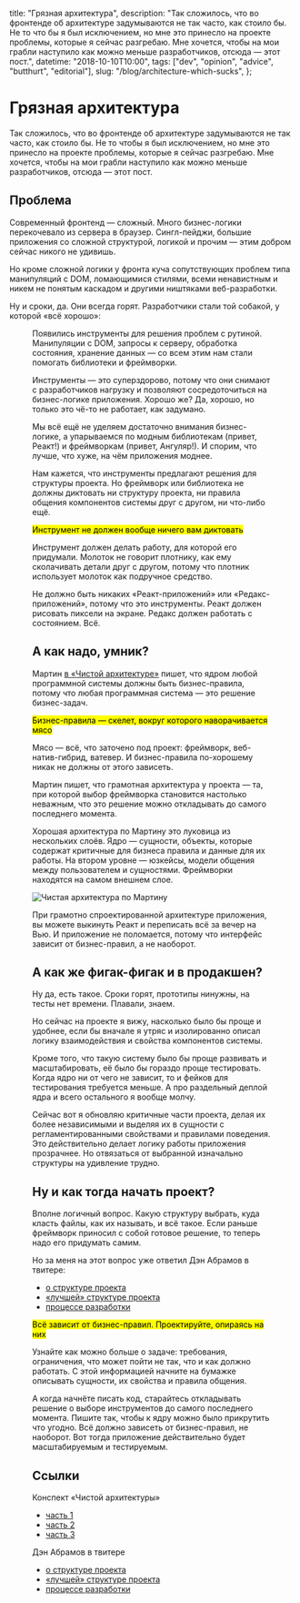 
  title: "Грязная архитектура",
  description:
    "Так сложилось, что во фронтенде об архитектуре задумываются не так часто, как стоило бы. Не то что бы я был исключением, но мне это принесло на проекте проблемы, которые я сейчас разгребаю. Мне хочется, чтобы на мои грабли наступило как можно меньше разработчиков, отсюда — этот пост.",
  datetime: "2018-10-10T10:00",
  tags: ["dev", "opinion", "advice", "butthurt", "editorial"],
  slug: "/blog/architecture-which-sucks",
};

# Грязная архитектура

Так сложилось, что во фронтенде об архитектуре задумываются не так часто, как стоило бы. Не то чтобы я был исключением, но мне это принесло на проекте проблемы, которые я сейчас разгребаю. Мне хочется, чтобы на мои грабли наступило как можно меньше разработчиков, отсюда — этот пост.

## Проблема

Современный фронтенд — сложный. Много бизнес-логики перекочевало из сервера в браузер. Сингл-пейджи, большие приложения со сложной структурой, логикой и прочим — этим добром сейчас никого не удивишь.

Но кроме сложной логики у фронта куча сопутствующих проблем типа манипуляций с DOM, ломающимися стилями, всеми ненавистным и никем не понятым каскадом и другими ништяками веб-разработки.

Ну и сроки, да. Они всегда горят. Разработчики стали той собакой, у которой «всё хорошо»:

<Figure
  src="/img/blog/this-is-fine.jpg"
  alt="Мем «This is fine»"
  caption="This is fine, inverse.com"
  cite="https://www.inverse.com/article/19181-kc-green-this-is-fine-dog-meme-this-is-not-fine-kickstarter"
/>

Появились инструменты для решения проблем с рутиной. Манипуляции с DOM, запросы к серверу, обработка состояния, хранение данных — со всем этим нам стали помогать библиотеки и фреймворки.

Инструменты — это суперздорово, потому что они снимают с разработчиков нагрузку и позволяют сосредоточиться на бизнес-логике приложения. Хорошо же? Да, хорошо, но только это чё-то не работает, как задумано.

Мы всё ещё не уделяем достаточно внимания бизнес-логике, а упарываемся по модным библиотекам (привет, Реакт!) и фреймворкам (привет, Ангуляр!). И спорим, что лучше, что хуже, на чём приложения моднее.

Нам кажется, что инструменты предлагают решения для структуры проекта. Но фреймворк или библиотека не должны диктовать ни структуру проекта, ни правила общения компонентов системы друг с другом, ни что-либо ещё.

<mark>Инструмент не должен вообще ничего вам диктовать</mark>

Инструмент должен делать работу, для которой его придумали. Молоток не говорит плотнику, как ему сколачивать детали друг с другом, потому что плотник использует молоток как подручное средство.

Не должно быть никаких «Реакт-приложений» или «Редакс-приложений», потому что это инструменты. Реакт должен рисовать пиксели на экране. Редакс должен работать с состоянием. Всё.

## А как надо, умник?

Мартин [в «Чистой архитектуре»](/blog/clean-architecture/) пишет, что ядром любой программной системы должны быть бизнес-правила, потому что любая программная система — это решение бизнес-задач.

<mark>Бизнес-правила — скелет, вокруг которого наворачивается мясо</mark>

Мясо — всё, что заточено под проект: фреймворк, веб-натив-гибрид, ватевер. И бизнес-правила по-хорошему никак не должны от этого зависеть.

Мартин пишет, что грамотная архитектура у проекта — та, при которой выбор фреймворка становится настолько неважным, что это решение можно откладывать до самого последнего момента.

Хорошая архитектура по Мартину это луковица из нескольких слоёв. Ядро — сущности, объекты, которые содержат критичные для бизнеса правила и данные для их работы. На втором уровне — юзкейсы, модели общения между пользователем и сущностями. Фреймворки находятся на самом внешнем слое.

![Чистая архитектура по Мартину](/img/blog/clean-arch-6.jpg)

При грамотно спроектированной архитектуре приложения, вы можете выкинуть Реакт и переписать всё за вечер на Вью. И приложение не поломается, потому что интерфейс зависит от бизнес-правил, а не наоборот.

## А как же фигак-фигак и в продакшен?

Ну да, есть такое. Сроки горят, прототипы нинужны, на тесты нет времени. Плавали, знаем.

Но сейчас на проекте я вижу, насколько было бы проще и удобнее, если бы вначале я утряс и изолированно описал логику взаимодействия и свойства компонентов системы.

Кроме того, что такую систему было бы проще развивать и масштабировать, её было бы гораздо проще тестировать. Когда ядро ни от чего не зависит, то и фейков для тестирования требуется меньше. А про раздельный деплой ядра и всего остального я вообще молчу.

Сейчас вот я обновляю критичные части проекта, делая их более независимыми и выделяя их в сущности с регламентированными свойствами и правилами поведения. Это действительно делает логику работы приложения прозрачнее. Но отвязаться от выбранной изначально структуры на удивление трудно.

## Ну и как тогда начать проект?

Вполне логичный вопрос. Какую структуру выбрать, куда класть файлы, как их называть, и всё такое. Если раньше фреймворк приносил с собой готовое решение, то теперь надо его придумать самим.

Но за меня на этот вопрос уже ответил Дэн Абрамов в твитере:

- [о структуре проекта](https://twitter.com/dan_abramov/status/1027237981269180417)
- [«лучшей» структуре проекта](https://twitter.com/dan_abramov/status/701767939633057793)
- [процессе разработки](https://twitter.com/dan_abramov/status/1027239211261485057)

<mark>Всё зависит от бизнес-правил. Проектируйте, опираясь на них</mark>

Узнайте как можно больше о задаче: требования, ограничения, что может пойти не так, что и как должно работать. С этой информацией начните на бумажке описывать сущности, их свойства и правила общения.

А когда начнёте писать код, старайтесь откладывать решение о выборе инструментов до самого последнего момента. Пишите так, чтобы к ядру можно было прикрутить что угодно. Всё должно зависеть от бизнес-правил, не наоборот. Вот тогда приложение действительно будет масштабируемым и тестируемым.

## Ссылки

Конспект «Чистой архитектуры»

- [часть 1](/blog/clean-architecture/)
- [часть 2](/blog/clean-architecture-2/)
- [часть 3](/blog/clean-architecture-3/)

Дэн Абрамов в твитере

- [о структуре проекта](https://twitter.com/dan_abramov/status/1027237981269180417)
- [«лучшей» структуре проекта](https://twitter.com/dan_abramov/status/701767939633057793)
- [процессе разработки](https://twitter.com/dan_abramov/status/1027239211261485057)
